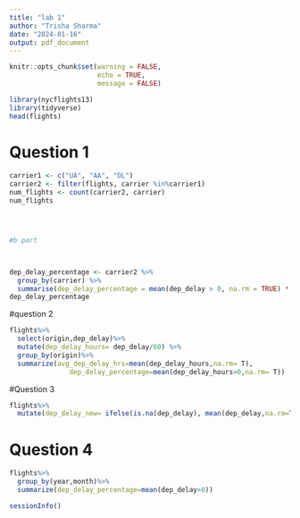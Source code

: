 ```yaml
---
title: "lab 1"
author: "Trisha Sharma"
date: "2024-01-16"
output: pdf_document
---
```



```r
knitr::opts_chunk$set(warning = FALSE, 
                      echo = TRUE, 
                      message = FALSE)
```

```r
library(nycflights13)
library(tidyverse)
head(flights)

```

#  Question 1

```r
carrier1 <- c("UA", "AA", "DL")
carrier2 <- filter(flights, carrier %in%carrier1)
num_flights <- count(carrier2, carrier)
num_flights




#b part



dep_delay_percentage <- carrier2 %>% 
  group_by(carrier) %>% 
  summarise(dep_delay_percentage = mean(dep_delay > 0, na.rm = TRUE) * 100)
dep_delay_percentage

```

#question 2

```r
flights%>%
  select(origin,dep_delay)%>%
  mutate(dep_delay_hours= dep_delay/60) %>%
  group_by(origin)%>%
  summarize(avg_dep_delay_hrs=mean(dep_delay_hours,na.rm= T),
               dep_delay_percentage=mean(dep_delay_hours>0,na.rm= T))

```




#Question 3


```r
flights%>%
  mutate(dep_delay_new= ifelse(is.na(dep_delay), mean(dep_delay,na.rm=T), dep_delay))
```


# Question 4




```r
flights%>%
  group_by(year,month)%>%
  summarize(dep_delay_percentage=mean(dep_delay>0))
```
```r
sessionInfo()
```


